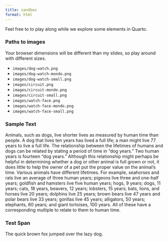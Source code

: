 ```yaml
---
title: sandbox
format: html
---
```


Feel free to to play along while we explore some elements in Quarto.

### Paths to images

Your browser dimensions will be different than my slides, so play around with different sizes.

- `images/dog-watch.png`
- `images/dog-watch-mondo.png`
- `images/dog-watch-small.png`
- `images/circuit.png`
- `images/circuit-mondo.png`
- `images/circuit-small.png`
- `images/watch-face.png`
- `images/watch-face-mondo.png`
- `images/watch-face-small.png`

### Sample Text

Animals, such as dogs, live shorter lives as measured by human time than people. A dog that lives ten years has lived a full life; a man might live 77 years to live a full life. The relationship between the lifetimes of humans and dogs can be related by stating a period of time in "dog years." Two human years is fourteen "dog years." Although this relationship might perhaps be helpful in determining whether a dog or other animal is full grown or not, it does little to help the owner of a pet put the proper value on the animal's time. Various animals have different lifetimes. For example, seahorses and rats live an average of three human years; pigeons live three and one-half years; goldfish and hamsters live five human years; hogs, 9 years; dogs, 11 years; cats, 18 years, beavers, 12 years; lobsters, 15 years; bats, lions, and horses live 20 years; dolphins live 25 years; brown bears live 47 years and polar bears live 33 years; gorillas live 45 years; alligators, 50 years; elephants, 60 years; and giant tortoises, 100 years. All of these have a corresponding multiple to relate to them to human time.

### Test Span

The quick [brown fox]{} jumped over the lazy dog.

